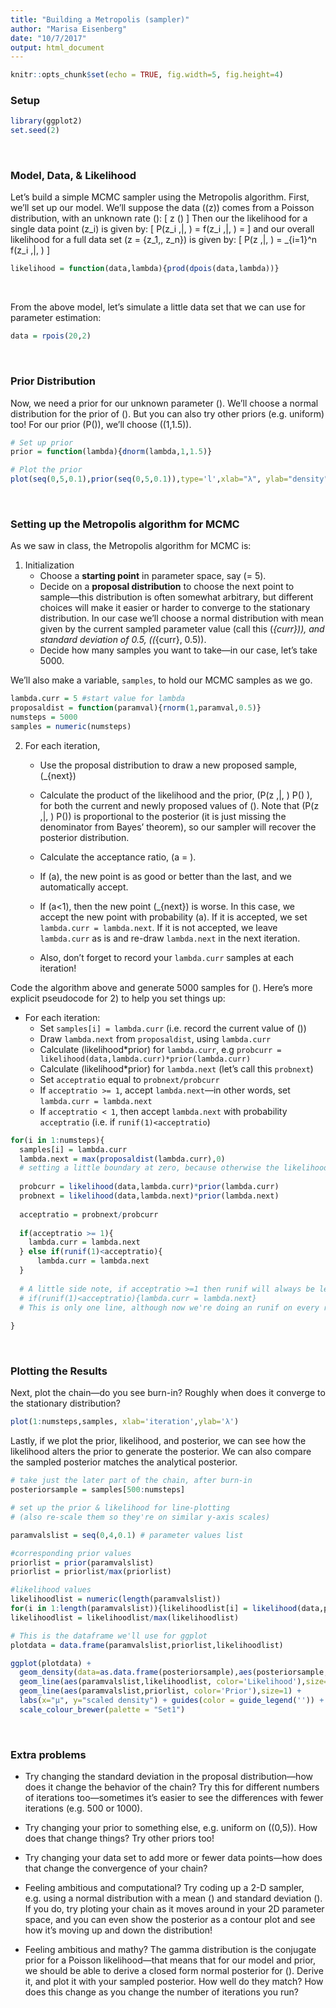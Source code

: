 ```yaml
---
title: "Building a Metropolis (sampler)"
author: "Marisa Eisenberg"
date: "10/7/2017"
output: html_document
---
```


```r
knitr::opts_chunk$set(echo = TRUE, fig.width=5, fig.height=4)
```


### Setup
```r
library(ggplot2)
set.seed(2)
```

<br>

### Model, Data, & Likelihood

Let's build a simple MCMC sampler using the Metropolis algorithm. First, we'll set up our model. We'll suppose the data (\(z\)) comes from a Poisson distribution, with an unknown rate \(\lambda\):
\[ z \sim \mathcal{P}(\lambda) \]
Then our the likelihood for a single data point \(z_i\) is given by:
\[ P(z_i \,|\, \lambda) = f(z_i \,|\, \lambda) = \frac{\lambda^{z_i} e^{-\lambda}}{z_i!}\]
and our overall likelihood for a full data set \(z = \{z_1,\dots, z_n\}\) is given by:
\[ P(z \,|\, \lambda) = \prod_{i=1}^n f(z_i \,|\, \lambda) \]

```r
likelihood = function(data,lambda){prod(dpois(data,lambda))}
```

<br>

From the above model, let's simulate a little data set that we can use for parameter estimation:

```r
data = rpois(20,2)
```

<br>

### Prior Distribution

Now, we need a prior for our unknown parameter \(\mu\). We'll choose a normal distribution for the prior of \(\mu\). But you can also try other priors (e.g. uniform) too! For our prior \(P(\mu)\), we'll choose \(\mu \sim \mathcal{N}(1,1.5)\).

```r
# Set up prior
prior = function(lambda){dnorm(lambda,1,1.5)}

# Plot the prior
plot(seq(0,5,0.1),prior(seq(0,5,0.1)),type='l',xlab="λ", ylab="density")
```


<br>

### Setting up the Metropolis algorithm for MCMC

As we saw in class, the Metropolis algorithm for MCMC is:

1. Initialization
    + Choose a **starting point** in parameter space, say \(\lambda = 5\).
    + Decide on a **proposal distribution** to choose the next point to sample---this distribution is often somewhat arbitrary, but different choices will make it easier or harder to converge to the stationary distribution. In our case we'll choose a normal distribution with mean given by the current sampled parameter value (call this \(\lambda_{curr}\)), and standard deviation of 0.5, \(\mathcal{N}(\lambda_{curr}, 0.5)\).
    + Decide how many samples you want to take---in our case, let's take 5000.

We'll also make a variable, `samples`, to hold our MCMC samples as we go.

```r
lambda.curr = 5 #start value for lambda
proposaldist = function(paramval){rnorm(1,paramval,0.5)}
numsteps = 5000
samples = numeric(numsteps)
```

2. For each iteration,
    + Use the proposal distribution to draw a new proposed sample, \(\lambda_{next}\)
  
    + Calculate the product of the likelihood and the prior, \(P(z \,|\, \lambda) \cdot P(\lambda) \), for both the current and newly proposed values of \(\lambda\). Note that \(P(z \,|\, \lambda) \cdot P(\lambda)\) is proportional to the posterior (it is just missing the denominator from Bayes' theorem), so our sampler will recover the posterior distribution.
  
    + Calculate the acceptance ratio, \(a = \frac{P(z \,|\, \lambda_{next}) \cdot P(\lambda_{next})}{P(z \,|\, \lambda_{curr}) \cdot P(\lambda_{curr})}\).
  
    + If \(a\geq 1\), the new point is as good or better than the last, and we automatically accept.
  
    + If \(a<1\), then the new point \(\lambda_{next}\) is worse. In this case, we accept the new point with probability \(a\). If it is accepted, we set `lambda.curr = lambda.next`. If it is not accepted, we leave `lambda.curr` as is and re-draw `lambda.next` in the next iteration.
  
    + Also, don't forget to record your `lambda.curr` samples at each iteration!

Code the algorithm above and generate 5000 samples for \(\lambda\). Here's more explicit pseudocode for 2) to help you set things up:

- For each iteration:
    + Set `samples[i] = lambda.curr` (i.e. record the current value of \(\lambda\))
    + Draw `lambda.next` from `proposaldist`, using `lambda.curr`
    + Calculate \(likelihood*prior\) for `lambda.curr`, e.g `probcurr = likelihood(data,lambda.curr)*prior(lambda.curr)`
    + Calculate \(likelihood*prior\) for `lambda.next` (let's call this `probnext`)
    + Set `acceptratio` equal to `probnext/probcurr`
    + If `acceptratio >= 1`, accept `lambda.next`---in other words, set `lambda.curr = lambda.next`
    + If `acceptratio < 1`, then accept `lambda.next` with probability `acceptratio` (i.e. if `runif(1)<acceptratio`)

```r
for(i in 1:numsteps){
  samples[i] = lambda.curr
  lambda.next = max(proposaldist(lambda.curr),0) 
  # setting a little boundary at zero, because otherwise the likelihood will barf if you feed it a negative value for lambda.next, but really you should just incorporate this into your prior (i.e. make it a truncated normal)
  
  probcurr = likelihood(data,lambda.curr)*prior(lambda.curr)
  probnext = likelihood(data,lambda.next)*prior(lambda.next)
  
  acceptratio = probnext/probcurr
  
  if(acceptratio >= 1){
    lambda.curr = lambda.next
  } else if(runif(1)<acceptratio){
      lambda.curr = lambda.next
  }
  
  # A little side note, if acceptratio >=1 then runif will always be less, so we can simplify the above like this:
  # if(runif(1)<acceptratio){lambda.curr = lambda.next}
  # This is only one line, although now we're doing an runif on every run (not clear if that's faster/slower than the above code)
  
}

```

<br>

### Plotting the Results
Next, plot the chain---do you see burn-in? Roughly when does it converge to the stationary distribution? 

```r
plot(1:numsteps,samples, xlab='iteration',ylab='λ')
```

Lastly, if we plot the prior, likelihood, and posterior, we can see how the likelihood alters the prior to generate the posterior. We can also compare the sampled posterior matches the analytical posterior. 

```r

# take just the later part of the chain, after burn-in
posteriorsample = samples[500:numsteps]

# set up the prior & likelihood for line-plotting 
# (also re-scale them so they're on similar y-axis scales)

paramvalslist = seq(0,4,0.1) # parameter values list

#corresponding prior values
priorlist = prior(paramvalslist)
priorlist = priorlist/max(priorlist)

#likelihood values
likelihoodlist = numeric(length(paramvalslist))
for(i in 1:length(paramvalslist)){likelihoodlist[i] = likelihood(data,paramvalslist[i])}
likelihoodlist = likelihoodlist/max(likelihoodlist)

# This is the dataframe we'll use for ggplot
plotdata = data.frame(paramvalslist,priorlist,likelihoodlist)

ggplot(plotdata) + 
  geom_density(data=as.data.frame(posteriorsample),aes(posteriorsample, color='Sampled Posterior'),size=1) +
  geom_line(aes(paramvalslist,likelihoodlist, color='Likelihood'),size=1) + 
  geom_line(aes(paramvalslist,priorlist, color='Prior'),size=1) + 
  labs(x="µ", y="scaled density") + guides(color = guide_legend('')) + 
  scale_colour_brewer(palette = "Set1")

```

<br>

### Extra problems

- Try changing the standard deviation in the proposal distribution---how does it change the behavior of the chain? Try this for different numbers of iterations too---sometimes it's easier to see the differences with fewer iterations (e.g. 500 or 1000).

- Try changing your prior to something else, e.g. uniform on \((0,5)\). How does that change things? Try other priors too!

- Try changing your data set to add more or fewer data points---how does that change the convergence of your chain?

- Feeling ambitious and computational? Try coding up a 2-D sampler, e.g. using a normal distribution with a mean \(\mu\) and standard deviation \(\sigma\). If you do, try ploting your chain as it moves around in your 2D parameter space, and you can even show the posterior as a contour plot and see how it's moving up and down the distribution!

- Feeling ambitious and mathy? The gamma distribution is the conjugate prior for a Poisson likelihood---that means that for our model and prior, we should be able to derive a closed form normal posterior for \(\lambda\). Derive it, and plot it with your sampled posterior. How well do they match? How does this change as you change the number of iterations you run?

